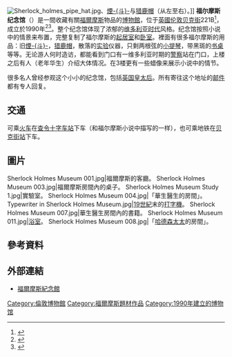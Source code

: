 {{Infobox museum
|name = 福尔摩斯纪念馆
|image = 221B Baker Street, London - Sherlock Holmes Museum.jpg
|imagesize = 200
|established = 1990年
|location= {{英國}}[[伦敦|伦敦]][[贝克街|贝克街]]221B
|Curator = Andrea von Ehrenstein
|publictransit = [[貝克街站|貝克街站]] [[File:Bakerloo_line_roundel_(no_text).svg|10px]] [[File:Circle_roundel1.PNG|10px]] [[File:H&c_roundel.PNG|10px]] [[File:Jubilee_roundel1.PNG|10px]] [[File:Metropolitan_roundel1.PNG|10px]]<br> [[馬里波恩站|馬里波恩站]] [[File:Bakerloo_line_roundel_(no_text).svg|10px]] [[File:Aiga_railtransportation_25.svg|10px]]
|website = {{URL|http://www.sherlock-holmes.co.uk}}
}}
{{NoteTA |1=zh-hans:贝克街; zh-hk:必嘉街; zh-tw:貝克街;}}
[[File:Sherlock_holmes_pipe_hat.jpg|thumb]]、[[煙斗|煙-{斗}-]]与[[猎鹿帽|猎鹿帽]]（从左至右）。]]
'''福尔摩斯纪念馆'''（{{lang-en|Sherlock Holmes Museum}}）是一間收藏有關[[福爾摩斯|福爾摩斯]]物品的[[博物館|博物館]]，位于[[英國|英國]][[伦敦|伦敦]][[贝克街|贝克街]]221B<ref>{{Cite news|url=https://travel.ettoday.net/article/478183.htm|title=貝克街221號不見不散！一窺大偵探「福爾摩斯」的秘密|date=2015-03-22|newspaper=ETtoday 旅遊雲|accessdate=2018-07-04|language=zh-TW}}</ref>，成立於1990年<ref>{{Cite web|url=http://2012.sohu.com/20120623/n346339126.shtml|title=伦敦故事之福尔摩斯贝克街 因一部小说闻名天下|accessdate=2018-07-04|date=2012-06-23|publisher=搜狐体育}}</ref><ref>{{Cite web|url=http://www.chinanews.com/gj/2015/12-02/7652021.shtml|title=伦敦福尔摩斯博物馆创办人去世 子女争产无人照顾|accessdate=2018-07-04|date=2015-12-02|publisher=中新网}}</ref>。整个纪念馆体现了浓郁的[[维多利亚时代|维多利亚时代]]风格。纪念馆按照小说中的情景来布置，完整复制了福尔摩斯的[[起居室|起居室]]和[[卧室|卧室]]。裡面有很多福尔摩斯的用品：旧[[煙斗|煙-{斗}-]]，[[猎鹿帽|猎鹿帽]]，散落的[[实验|实验]]仪器，只剩两根弦的[[小提琴|小提琴]]，带黑斑的[[书桌|书桌]]等等。无论游人何时造访，都能看到门口有一维多利亚时期的[[警察|警察]]站在门口，上楼之后有人（老年华生）介绍大体情况。在3楼更有一些蜡像来展示小说中的情节。

很多名人曾经参观这个小小的纪念馆，包括[[伊麗莎白·鮑斯-萊昂|英国皇太后]]。所有寄往这个地址的[[邮件|邮件]]都有专人回复。

== 交通 ==
可乘[[火车|火车]]在[[查令十字车站|查令十字车站]]下车（和福尔摩斯小说中描写的一样），也可乘地铁在[[贝克街站|贝克街站]]下车。

==圖片==
<gallery>
Sherlock Holmes Museum 001.jpg|福爾摩斯的客廳。
Sherlock Holmes Museum 003.jpg|福爾摩斯房間內的桌子。
Sherlock Holmes Museum Study 1.jpg|實驗室。
Sherlock Holmes Museum 004.jpg|「華生醫生的房間」。
Typewriter in Sherlock Holmes Museum.jpg|[[19世紀|19世紀]]末的[[打字機|打字機]]。
Sherlock Holmes Museum 007.jpg|華生醫生房間內的書籍。
Sherlock Holmes Museum 011.jpg|[[浴室|浴室]]。
Sherlock Holmes Museum 008.jpg|「[[哈德森太太|哈德森太太]]的房間」。
</gallery>

==參考資料==
<references />

==外部連結==
{{Commons category|Sherlock Holmes Museum}}
* [http://www.sherlock-holmes.co.uk/ 福爾摩斯紀念館] {{Wayback|url=http://www.sherlock-holmes.co.uk/ |date=20050903164057 }}{{en}}

{{福爾摩斯小說}}

{{coord|51.5237|-0.1585|region:GB-WSM|display=inline,title}}
[[Category:倫敦博物館|Category:倫敦博物館]]
[[Category:福爾摩斯題材作品|Category:福爾摩斯題材作品]]
[[Category:1990年建立的博物馆|Category:1990年建立的博物馆]]